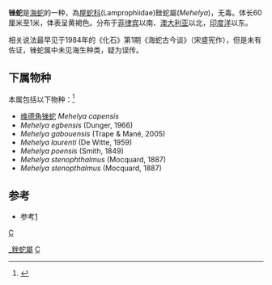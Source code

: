 {{Automatic Taxobox
| taxon = Mehelya
| name = 銼蛇屬
| authority = Popov, 1939
| synonyms =
* ''Grobbenia'' Poche, 1903
* ''Mehelia''
* ''Siebenrockia'' Poche, 1904
}}

'''锉蛇'''是[[海蛇|海蛇]]的一种，為[[屋蛇科|屋蛇科]](Lamprophiidae)銼蛇屬(''Mehelya'')，无毒。体长60厘米至1米，体表呈黄褐色。分布于[[菲律宾|菲律宾]]以南、[[澳大利亚|澳大利亚]]以北，[[印度洋|印度洋]]以东。

相关说法最早见于1984年的《化石》第1期《海蛇古今谈》（宋盛宪作），但是未有佐证，锉蛇属中未见海生种类，疑为误传。

==下属物种==
本属包括以下物种：<ref>{{cite web |title=Mehelya Popov, 1939 |url=https://www.gbif.org/species/3258242 |website=GBIF}}</ref>
* [[维德角锉蛇|维德角锉蛇]] ''Mehelya capensis''
* ''Mehelya egbensis'' (Dunger, 1966)
* ''Mehelya gabouensis'' (Trape & Mané, 2005)
* ''Mehelya laurenti'' (De Witte, 1959)
* ''Mehelya poensis'' (Smith, 1849)
* ''Mehelya stenophthalmus'' (Mocquard, 1887)
* ''Mehelya stenopthalmus'' (Mocquard, 1887)

==参考==
* 参考[http://www.cnki.com.cn/Article/CJFDTotal-HSZZ198401011.htm] {{Wayback|url=http://www.cnki.com.cn/Article/CJFDTotal-HSZZ198401011.htm |date=20130927165053 }}
{{taxonbar}}

[[category:屋蛇科|C]]
[[Category:_銼蛇屬|]]
[[Category:_1939年描述的分类群|C]]
